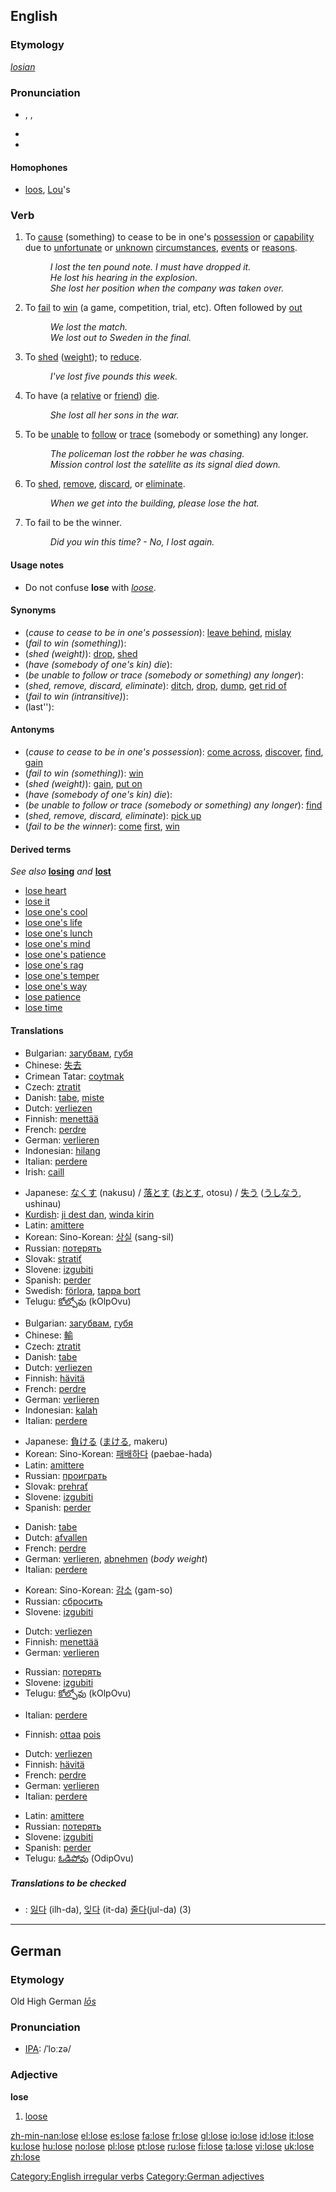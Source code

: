 {{see|Lose}}
==English==

===Etymology===
{{OE.}} ''[[losian]]''

===Pronunciation===
*{{AHD|lo͞oz}}, {{IPA|/luːz/}}, {{SAMPA|/lu:z/}}
*{{rhymes|uːz}}
*{{audio|en-us-lose.ogg|Audio (US)}}

====Homophones====
*[[loo]]s, [[Lou]]'s

===Verb===
{{en-verb|loses|losing|lost}}

# {{transitive}} To [[cause]] (something) to cease to be in one's [[possession]] or [[capability]] due to [[unfortunate]] or [[unknown]] [[circumstance]]s, [[event]]s or [[reason]]s.
#:''I lost the ten pound note. I must have dropped it.''
#:''He lost his hearing in the explosion.''
#:''She lost her position when the company was taken over.''
# {{transitive}} To [[fail]] to [[win]] (a game, competition, trial, etc). Often followed by [[out]]
#:''We lost the match.''
#:''We lost out to Sweden in the final.''
# {{transitive}} To [[shed]] ([[weight]]); to [[reduce]].
#:''I've lost five pounds this week.''
# {{transitive}} To have (a [[relative]] or [[friend]]) [[die]].
#:''She lost all her sons in the war.''
# {{transitive}} To be [[unable]] to [[follow]] or [[trace]] (somebody or something) any longer.
#:''The policeman lost the robber he was chasing.''
#:''Mission control lost the satellite as its signal died down.''
# {{transitive}} {{informal}} To [[shed]], [[remove]], [[discard]], or [[eliminate]].
#:''When we get into the building, please lose the hat.''
# {{intransitive}} To fail to be the winner.
#:''Did you win this time? - No, I lost again.''

====Usage notes====
*Do not confuse '''lose''' with ''[[loose]]''.

====Synonyms====
*(''cause to cease to be in one's possession''): [[leave behind]], [[mislay]]
*(''fail to win (something)''):
*(''shed (weight)''): [[drop]], [[shed]]
*(''have (somebody of one's kin) die''):
*(''be unable to follow or trace (somebody or something) any longer''):
*(''shed, remove, discard, eliminate''): [[ditch]], [[drop]], [[dump]], [[get rid of]]
*(''fail to win (intransitive)''):
*(last''):

====Antonyms====
*(''cause to cease to be in one's possession''): [[come across]], [[discover]], [[find]], [[gain]]
*(''fail to win (something)''): [[win]]
*(''shed (weight)''): [[gain]], [[put on]]
*(''have (somebody of one's kin) die''):
*(''be unable to follow or trace (somebody or something) any longer''): [[find]]
*(''shed, remove, discard, eliminate''): [[pick up]]
*(''fail to be the winner''): [[come]] [[first]], [[win]]

====Derived terms====
''See also'' '''[[losing]]''' ''and'' '''[[lost]]'''
*[[lose heart]]
*[[lose it]]
*[[lose one's cool]]
*[[lose one's life]]
*[[lose one's lunch]]
*[[lose one's mind]]
*[[lose one's patience]]
*[[lose one's rag]]
*[[lose one's temper]]
*[[lose one's way]]
*[[lose patience]]
*[[lose time]]

====Translations====
{{trans-top|cause (something) to cease to be in one's possession or capability}}
*Bulgarian: [[загубвам]], [[губя]]
*Chinese: [[失去]]
*Crimean Tatar: [[coytmak]]
*Czech: [[ztratit]]
*Danish: [[tabe]], [[miste]]
*Dutch: [[verliezen]]
*Finnish: [[menettää]]
*French: [[perdre]]
*German: [[verlieren]]
*Indonesian: [[hilang]]
*Italian: [[perdere]]
*Irish: [[caill]]
{{trans-mid}}
*Japanese: [[なくす]] (nakusu) / [[落とす]] ([[おとす]], otosu) / [[失う]] ([[うしなう]], ushinau)
*[[Kurdish]]: [[ji dest dan]], [[winda|winda kirin]]
*Latin: [[amittere]]
*Korean: Sino-Korean: [[상실]] (sang-sil)
*Russian: [[пoтeрять]]
*Slovak: [[stratiť]]
*Slovene: [[izgubiti]]
*Spanish: [[perder]]
*Swedish: [[förlora]], [[tappa bort]]
*Telugu: [[కోల్పోవు]] (kOlpOvu)
{{trans-bottom}}

{{trans-top|(transitive) fail to win}}
*Bulgarian: [[загубвам]], [[губя]]
*Chinese: [[輸]]
*Czech: [[ztratit]]
*Danish: [[tabe]]
*Dutch: [[verliezen]]
*Finnish: [[hävitä]]
*French: [[perdre]]
*German: [[verlieren]]
*Indonesian: [[kalah]]
*Italian: [[perdere]]
{{trans-mid}}
*Japanese: [[負ける]] ([[まける]], makeru)
*Korean: Sino-Korean: [[패배]]하다 (paebae-hada)
*Latin: [[amittere]]
*Russian: [[проиграть]]
*Slovak: [[prehrať]]
*Slovene: [[izgubiti]]
*Spanish: [[perder]]
{{trans-bottom}}

{{trans-top|shed (weight)}}
*Danish: [[tabe]]
*Dutch: [[afvallen]]
*French: [[perdre]]
*German: [[verlieren]], [[abnehmen]] (''body weight'')
*Italian: [[perdere]]
{{trans-mid}}
*Korean: Sino-Korean: [[감소]] (gam-so)
*Russian: [[сбросить]]
*Slovene: [[izgubiti]]
{{trans-bottom}}

{{trans-top|have (somebody of one's kin) die}}
*Dutch: [[verliezen]]
*Finnish: [[menettää]]
*German: [[verlieren]]
{{trans-mid}}
*Russian: [[потерять]]
*Slovene: [[izgubiti]]
*Telugu: [[కోల్పోవు]] (kOlpOvu)
{{trans-bottom}}

{{trans-top|be unable to follow or trace (somebody or something) any longer}}
*Italian: [[perdere]]
{{trans-mid}}
{{trans-bottom}}

{{trans-top|informal: shed, remove, discard, eliminate}}
*Finnish: [[ottaa]] [[pois]]
{{trans-mid}}
{{trans-bottom}}

{{trans-top|fail to be the winner}}
*Dutch: [[verliezen]]
*Finnish: [[hävitä]]
*French: [[perdre]]
*German: [[verlieren]]
*Italian: [[perdere]]
{{trans-mid}}
*Latin: [[amittere]]
*Russian: [[потерять]]
*Slovene: [[izgubiti]]
*Spanish: [[perder]]
*Telugu: [[ఓడిపోవు]] (OdipOvu)
{{trans-bottom}}

=====Translations to be checked=====
{{checktrans}}
*{{ttbc|Korean}}: [[잃다]] (ilh-da), [[잊다]] (it-da) [[줄다]](jul-da) (3)

[[Category:English irregular verbs]]

----

==German==

===Etymology===
Old High German ''[[lōs]]''

===Pronunciation===
*[[IPA]]: /ˈloːzə/

===Adjective===
'''lose'''

# [[loose]]

[[Category:German adjectives]]

[[zh-min-nan:lose]]
[[el:lose]]
[[es:lose]]
[[fa:lose]]
[[fr:lose]]
[[gl:lose]]
[[io:lose]]
[[id:lose]]
[[it:lose]]
[[ku:lose]]
[[hu:lose]]
[[no:lose]]
[[pl:lose]]
[[pt:lose]]
[[ru:lose]]
[[fi:lose]]
[[ta:lose]]
[[vi:lose]]
[[uk:lose]]
[[zh:lose]]